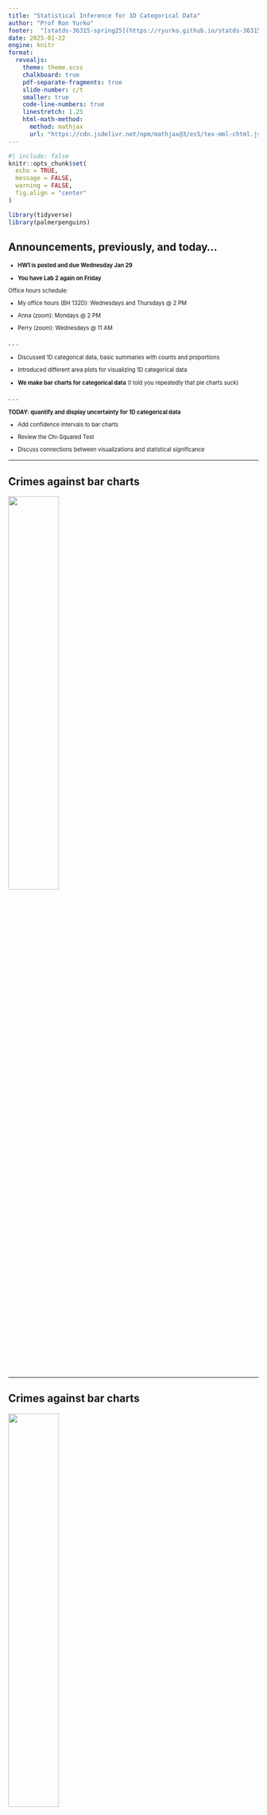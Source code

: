 ```yaml
---
title: "Statistical Inference for 1D Categorical Data"
author: "Prof Ron Yurko"
footer:  "[statds-36315-spring25](https://ryurko.github.io/statds-36315-spring25/)"
date: 2025-01-22
engine: knitr
format:
  revealjs:
    theme: theme.scss
    chalkboard: true
    pdf-separate-fragments: true
    slide-number: c/t
    smaller: true
    code-line-numbers: true
    linestretch: 1.25
    html-math-method:
      method: mathjax
      url: "https://cdn.jsdelivr.net/npm/mathjax@3/es5/tex-mml-chtml.js"
---
```


```r
#| include: false
knitr::opts_chunk$set(
  echo = TRUE,
  message = FALSE,
  warning = FALSE,
  fig.align = "center"
)

library(tidyverse)
library(palmerpenguins)
```

## Announcements, previously, and today...

::: {style="font-size: 80%;"}

+ **HW1 is posted and due Wednesday Jan 29** 

+ **You have Lab 2 again on Friday**

Office hours schedule:

+ My office hours (BH 132D): Wednesdays and Thursdays @ 2 PM

+ Anna (zoom): Mondays @ 2 PM

+ Perry (zoom): Wednesdays @ 11 AM

:::

. . .

::: {style="font-size: 80%;"}


+ Discussed 1D categorical data, basic summaries with counts and proportions

+ Introduced different area plots for visualizing 1D categorical data

+ **We make bar charts for categorical data** (I told you repeatedly that pie charts suck)

:::

. . .

::: {style="font-size: 80%;"}

**TODAY: quantify and display uncertainty for 1D categorical data**

+ Add confidence intervals to bar charts

+ Review the Chi-Squared Test

+ Discuss connections between visualizations and statistical significance

:::

---

## Crimes against bar charts

![](https://venngage-wordpress.s3.amazonaws.com/uploads/2021/01/womenicons.jpg){fig-align="center"width=45%}

---

## Crimes against bar charts

![](https://pbs.twimg.com/media/Ee6WX52WsAAP9wT.png){fig-align="center"width=45%}

---

## What does a bar chart show?

**Marginal Distribution**

+ Assume categorical variable $X$ has $K$ categories: $C_1, \dots, C_K$

+ **True** marginal distribution of $X$: 

$$
P(X = C_j) = p_j,\ j \in \{ 1, \dots, K \}
$$

. . .

**We have access to the Empirical Marginal Distribution**

+ Observed distribution of $X$, our best estimate (MLE) of the marginal distribution of $X$: $\hat{p}_1$, $\hat{p}_2$, $\dots$, $\hat{p}_K$


```r
table(penguins$species) / nrow(penguins)
```


---

## Bar charts with proportions

+ [`after_stat()`](https://ggplot2.tidyverse.org/reference/aes_eval.html) indicates the aesthetic mapping is performed after statistical transformation

+ Use `after_stat(count)` to access the `stat_count()` called by `geom_bar()`

```r
#| code-line-numbers: "3"
penguins |>
  ggplot(aes(x = species)) +
  geom_bar(aes(y = after_stat(count) / sum(after_stat(count)))) + 
  labs(y = "Proportion")
```


---

## Compute and display the proportions directly

+ Use `group_by()`, `summarize()`, and `mutate()` in a pipeline to compute then display the proportions directly

+ Need to indicate we are displaying the `y` axis as given, i.e., the identity function


```r
#| output-location: slide
#| code-line-numbers: "2-5,7"
penguins |>
  group_by(species) |> 
  summarize(count = n(), .groups = "drop") |> 
  mutate(total = sum(count), 
         prop = count / total) |> 
  ggplot(aes(x = species)) +
  geom_bar(aes(y = prop), stat = "identity") 
```


---

## What about uncertainty?

+ Quantify uncertainty for our estimate $\hat{p}_j = \frac{n_j}{n}$ with the **standard error**:

$$
SE(\hat{p}_j) = \sqrt{\frac{\hat{p}_j(1 - \hat{p}_j)}{n}}
$$

. . .

+ Compute $\alpha$-level __confidence interval__ (CI) as $\hat{p}_j \pm z_{1 - \alpha / 2} \cdot SE(\hat{p}_j)$

+ Good rule-of-thumb: construct 95% CI using $\hat{p}_j \pm 2 \cdot SE(\hat{p}_j)$

+ Approximation justified by CLT, so CI could include values outside of [0,1]



---

## Add standard errors to bars

+ Need to remember each CI is for each $\hat{p}_j$ marginally, **not** jointly

+ Have to be careful with __multiple testing__ 


```r
#| output-location: slide
#| code-line-numbers: "6-8,11-12"
penguins |>
  group_by(species) |> 
  summarize(count = n(), .groups = "drop") |> 
  mutate(total = sum(count), 
         prop = count / total,
         se = sqrt(prop * (1 - prop) / total), 
         lower = prop - 2 * se, 
         upper = prop + 2 * se) |> 
  ggplot(aes(x = species)) +
  geom_bar(aes(y = prop), stat = "identity") +
  geom_errorbar(aes(ymin = lower, ymax = upper), 
                color = "red") 
```


---

##  Useful to order categories by frequency with [`forcats`](https://forcats.tidyverse.org/)


```r
#| output-location: slide
#| code-line-numbers: "9"
penguins |>
  group_by(species) |> 
  summarize(count = n(), .groups = "drop") |> 
  mutate(total = sum(count), 
         prop = count / total,
         se = sqrt(prop * (1 - prop) / total), 
         lower = prop - 2 * se, 
         upper = prop + 2 * se,
         species = fct_reorder(species, prop)) |>
  ggplot(aes(x = species)) +
  geom_bar(aes(y = prop), stat = "identity") +
  geom_errorbar(aes(ymin = lower, ymax = upper), 
                color = "red") 
```


---

## [Don't do this...](https://retractionwatch.com/2022/12/05/a-paper-used-capital-ts-instead-of-error-bars-but-wait-theres-more/)


![](https://retractionwatch.com/wp-content/uploads/2022/12/3802603.fig_.009-768x512.png){fig-align="center"width=45%}


---

## Chi-squared test for 1D categorical data:

::: {style="font-size: 75%;"}

+ __Null hypothesis__ $H_0$: $p_1 = p_2 = \dots = p_K$, compute the test statistic:

$$
\chi^2 = \sum_{j=1}^K \frac{(O_j - E_j)^2}{E_j}
$$

+ $O_j$: observed counts in category $j$

+ $E_j$: expected counts under $H_0$, i.e., each category is equally to occur $n / K = p_1 = p_2 = \dots = p_K$

:::

. . .

```r
chisq.test(table(penguins$species))
```


<!-- - Large $\chi^2 \rightarrow$ observed counts are very different from expected counts -->

<!-- - Therefore we should just reject the null hypothesis -->

<!-- - i.e., the $p$-value is small because we would not expect to see observed counts so extreme if the null were true -->

<!-- - But if we reject, cannot tell _which_ probabilities are different... -->

<!-- - _Can we use graphs to tell us which are different...?_ -->

---

## Hypothesis testing review

:::: {.columns}

::: {.column width="50%"}

::: {style="font-size: 85%;"}

Computing $p$-values works like this:

- Choose a test statistic.

- Compute the test statistic in your dataset.

- Is test statistic "unusual" compared to what I would expect under $H_0$?

- Compare $p$-value to __target error rate__ $\alpha$ (typically referred to as target level $\alpha$ )

- Typically choose $\alpha = 0.05$ 

  - i.e., if we reject null  hypothesis at $\alpha = 0.05$ then, assuming $H_0$ is true, there is a 5% chance it is a false positive (aka Type 1 error)
  

:::

:::

::: {.column width="50%"}

::: {.fragment}

![](https://measuringu.com/wp-content/uploads/2021/04/042121-F2.jpg){fig-align="center"}

:::

:::

::::


---

## Chi-squared test for 1D categorical data:

::: {style="font-size: 75%;"}

+ __Null hypothesis__ $H_0$: $p_1 = p_2 = \dots = p_K$, compute the test statistic:

$$
\chi^2 = \sum_{j=1}^K \frac{(O_j - E_j)^2}{E_j}
$$

+ $O_j$: observed counts in category $j$

+ $E_j$: expected counts under $H_0$, i.e., each category is equally to occur $n / K = p_1 = p_2 = \dots = p_K$

:::


```r
chisq.test(table(penguins$species))
```


---

## Graphics versus Statistical Inference

- Reminder Anscombe's Quartet: where statistical inference was the same but the graphics were very different

![](https://upload.wikimedia.org/wikipedia/commons/e/ec/Anscombe%27s_quartet_3.svg){fig-align="center"width=55%}

- __The opposite can be true!__ Graphics are the same, but statistical inference is very different...


---

## Example: 3 categories, $p_1 = 1/2,\ p_2 = p_3 = 1/4$

```r
#| echo: false
#| fig-align: center
fake_counts <- tibble(fake_group = c("A", "A", "B", "C"))
fake_counts |>
  ggplot(aes(x = fake_group)) +
  geom_bar(fill = "darkblue") +
  theme_bw() +
  theme(axis.title = element_blank(),
        axis.text = element_text(size = 16))
```


---

## Example: 3 categories, $p_1 = 1/2,\ p_2 = p_3 = 1/4$

```r
#| echo: false
#| fig-align: center
# Init the fake data
fake_counts <- tibble(fake_group = c("A", "A", "B", "C"))
# Run and store the chi-square test:
fake_chisq_test_results <- chisq.test(table(fake_counts$fake_group))
# Create the plot
fake_counts |>
  ggplot(aes(x = fake_group)) +
  geom_bar(fill = "darkblue") +
  # Add the label with number of observations
  annotate(geom = "text", x = 2.5, y = 1.5, size = 5,
           label = paste0("n = ", nrow(fake_counts))) +
  # Add label with p-value from chi-square test
  annotate(geom = "text", x = 2.5, y = 1.25, size = 5,
           label = paste0("p-value = ", 
                          signif(fake_chisq_test_results$p.value,
                                 digits = 2))) +
  theme_bw() +
  theme(axis.title = element_blank(),
        axis.text = element_text(size = 16))

```


---

## Example: 3 categories, $p_1 = 1/2,\ p_2 = p_3 = 1/4$

```r
#| echo: false
#| fig-align: center
# Init the fake data
fake_counts <- tibble(fake_group = c(rep("A", 8), 
                                     rep("B", 4), rep("C", 4)))
# Run and store the chi-square test:
fake_chisq_test_results <- chisq.test(table(fake_counts$fake_group))
fake_counts |>
  ggplot(aes(x = fake_group)) +
  geom_bar(fill = "darkblue") +
  # Add labels but preserve location of vertical label based on change in n
  annotate(geom = "text", x = 2.5, y = 1.5 * 8 / 2, size = 5,
           label = paste0("n = ", nrow(fake_counts))) +
  annotate(geom = "text", x = 2.5, y = 1.25 * 8 / 2, size = 5,
           label = paste0("p-value = ", 
                          signif(fake_chisq_test_results$p.value,
                                 digits = 2))) +
  theme_bw() +
  theme(axis.title = element_blank(),
        axis.text = element_text(size = 16))

```


---

## Example: 3 categories, $p_1 = 1/2,\ p_2 = p_3 = 1/4$

```r
#| echo: false
#| fig-align: center
# Init the fake data
fake_counts <- tibble(fake_group = c(rep("A", 32), 
                                     rep("B", 16), rep("C", 16)))
# Run and store the chi-square test:
fake_chisq_test_results <- chisq.test(table(fake_counts$fake_group))
# Create the plot
fake_counts |>
  ggplot(aes(x = fake_group)) +
  geom_bar(fill = "darkblue") +
  # Add labels but preserve location of vertical label based on change in n
  annotate(geom = "text", x = 2.5, y = 1.5 * 32 / 2, size = 5,
           label = paste0("n = ", nrow(fake_counts))) +
  annotate(geom = "text", x = 2.5, y = 1.25 * 32 / 2, size = 5,
           label = paste0("p-value = ", 
                          signif(fake_chisq_test_results$p.value,
                                 digits = 2))) +
  theme_bw() +
  theme(axis.title = element_blank(),
        axis.text = element_text(size = 16))

```


---

## Power under this scenario: (2n/4, n/4, n/4)

```r
#| echo: false
#| fig-align: center
# Iterate through a sequence of sample sizes to compute the pvalue:
chisq_power_table <-
  map_dfr(seq(4, 100, by = 4),
          # Apply the following function to each value
          function(x) {
            
            # Init the fake data:
            fake_data <- tibble(fake_group = 
                                  c(rep("A", 2 * x / 4), 
                                    rep("B", x / 4), rep("C", x / 4)))
            
            # Run and store the chi-square test:
            fake_results <- chisq.test(table(fake_data$fake_group))
            
            # Return a table with the p-value and n:
            tibble("n" = x,
                   "pval" = fake_results$p.value)
          })

# Plot the results:
chisq_power_table |>
  # Note the use of 
  ggplot(aes(x = n, y = pval)) +
  # Draw a line layer to connect the points 
  geom_line(color = "gray") +
  geom_point(color = "black") +
  # Add a horizontal line at 0.05:
  geom_hline(yintercept = 0.05, linetype = "dashed", 
             color = "red") +
  scale_x_continuous(breaks = seq(0, 100, by = 20)) +
  theme_bw() +
  labs(x = "Sample size", y = "p-value")

```


---

## How do we combine graphs with inference?


1. Simply add $p$-values (or other info) to graph via text

2. Add confidence intervals to the graph

  - Need to remember what each CI is for! 
  
  - Our CIs on previous slides are for each $\hat{p}_j$ marginally, __NOT__ jointly

  - Have to be careful with __multiple testing__...

---

## CIs will visually capture uncertainty in estimates

:::: {.columns}

::: {.column width="50%"}

```r
#| echo: false
#| fig-align: center
#| fig-height: 9
# Init the fake data
fake_counts <- tibble(fake_group = c("A", "A", "B", "C"))
# Compute the summary with standard errors:
fake_counts |>
  group_by(fake_group) |>
  summarize(count = n(), .groups = "drop") |>
  mutate(total = sum(count),
         prop = count / total,
         se = sqrt(prop * (1 - prop) / total),
         lower = prop - 2 * se,
         upper = prop + 2 * se) |>
  ggplot(aes(x = fake_group)) +
  geom_bar(fill = "darkblue",
           aes(y = prop),
           stat = "identity") +
  geom_errorbar(aes(ymin = lower,
                    ymax = upper),
                color = "red") +
  # Add the label with number of observations
  annotate(geom = "text", x = 2.5, y = .75, size = 10,
           label = paste0("n = ", nrow(fake_counts))) +
  theme_bw() +
  theme(axis.title = element_blank(),
        axis.text = element_text(size = 16))

```

:::

::: {.column width="50%"}

```r
#| echo: false
#| fig-align: center
#| fig-height: 9
# Init the fake data
fake_counts <- tibble(fake_group = c(rep("A", 32), 
                                     rep("B", 16), rep("C", 16)))# Compute the summary with standard errors:
fake_counts |>
  group_by(fake_group) |>
  summarize(count = n(), .groups = "drop") |>
  mutate(total = sum(count),
         prop = count / total,
         se = sqrt(prop * (1 - prop) / total),
         lower = prop - 2 * se,
         upper = prop + 2 * se) |>
  ggplot(aes(x = fake_group)) +
  geom_bar(fill = "darkblue",
           aes(y = prop),
           stat = "identity") +
  geom_errorbar(aes(ymin = lower,
                    ymax = upper),
                color = "red") +
  # Add the label with number of observations
  annotate(geom = "text", x = 2.5, y = .75, size = 10,
           label = paste0("n = ", nrow(fake_counts))) +
  scale_y_continuous(limits = c(0, 1)) +
  theme_bw() +
  theme(axis.title = element_blank(),
        axis.text = element_text(size = 16))

```

:::

::::

---

## (Rough) Rules-of-thumb for comparing CIs on bar charts

::: {style="font-size: 75%;"}

- Comparing overlap of two CIs is __NOT__ exactly the same as directly testing for a significant difference...

  - Really you want CI( $\hat{p}_1 - \hat{p}_2$ ), not CI( $\hat{p_1}$ ) and CI( $\hat{p_2}$ )
  
  - CI( $\hat{p_1}$ ) and CI( $\hat{p_2}$ ) not overlapping implies $0 \notin$ CI( $\hat{p}_1 - \hat{p}_2$ )

  - _However_ CI( $\hat{p_1}$ ) and CI( $\hat{p_2}$ ) overlapping __DOES NOT__ imply $0 \in$ CI( $\hat{p}_1 - \hat{p}_2$ ) 


Roughly speaking:

  - If CIs don't overlap $\rightarrow$ significant difference
  
  - If CIs overlap a little $\rightarrow$ ambiguous
  
  - If CIs overlap a lot $\rightarrow$ no significant difference
  
:::
  
. . .

::: {style="font-size: 75%;"}

But if we're comparing more than two CIs simultaneously, we need to account for __multiple testing__!

  - When you look for all non-overlapping CIs: implicitly making $\binom{K}{2} = \frac{K!}{2!(K-2)!}$ pairwise tests in your head!
  
:::

---

## Corrections for multiple testing

::: {style="font-size: 75%;"}

- In those bar plots, when we determine whether CIs overlap we make 3 comparisons:

  1. A vs B
  
  2. A vs C
  
  3. B vs C
  
**This is a multiple testing issue**

:::

. . .

::: {style="font-size: 75%;"}

- In short: we will make Type 1 errors (chance of false rejecting) more than 5% of the time!

- Reminder: Type 1 error = Rejecting $H_0$ when $H_0$ is true

- e.g., CIs don't overlap but actually $H_0: p_A = p_B$ is true
  
- If only interested in A vs B __and nothing else__, then just construct 95% CI for A vs B and _control error rate_ at 5%
  
- However, if we construct several CIs, where A vs B is just one comparison we make, our Type 1 error rate > 5%!

:::

---

## Corrections for multiple testing

::: {style="font-size: 75%;"}

Vast literature on corrections for multiple testing (beyond the scope of this class... but in my thesis!)

But you should understand the following:

1. Corrections for multiple testing inflate $p$-values (i.e., make them bigger)

2. Equivalently, they inflate CIs (i.e., make them wider)

3. Purpose of these corrections is to control Type 1 error rate $\leq 5\%$

:::

. . .

::: {style="font-size: 75%;"}

We'll focus on the __Bonferroni correction__, which inflates $p$-values the most but is easy to implement and very popular:

+ We usually reject null hypothesis when $p$-value $\leq .05$

+ __Bonferroni__: if making $K$ comparisons, reject only if $p$-value $\leq .05/K$

+ For CIs: instead of plotting 95% CIs, we plot (1 - $0.05/K$)% CIs

  + e.g., for $K = 3$ then plot 98.3% CIs
  
:::
  
---

## Impact of Bonferroni correction on CIs...

:::: {.columns}

::: {.column width="50%"}

```r
#| echo: false
#| fig-align: center
#| fig-height: 9
# Init the fake data
fake_counts <- tibble(fake_group = c(rep("A", 32), 
                                     rep("B", 16), rep("C", 16)))# Compute the summary with standard errors:
fake_counts |>
  group_by(fake_group) |>
  summarize(count = n(), .groups = "drop") |>
  mutate(total = sum(count),
         prop = count / total,
         se = sqrt(prop * (1 - prop) / total),
         lower = prop - 2 * se,
         upper = prop + 2 * se) |>
  ggplot(aes(x = fake_group)) +
  geom_bar(fill = "darkblue",
           aes(y = prop),
           stat = "identity") +
  geom_errorbar(aes(ymin = lower,
                    ymax = upper),
                color = "red") +
  # Add the label with number of observations
  annotate(geom = "text", x = 2.5, y = .75, size = 10,
           label = paste0("n = ", nrow(fake_counts))) +
  scale_y_continuous(limits = c(0, 1)) +
  theme_bw() +
  theme(axis.title = element_blank(),
        axis.text = element_text(size = 16))

```


:::

::: {.column width="50%"}

```r
#| echo: false
#| fig-align: center
#| fig-height: 9
# Init the fake data
fake_counts <- tibble(fake_group = c(rep("A", 32), 
                                     rep("B", 16), rep("C", 16)))# Compute the summary with standard errors:
fake_counts |>
  group_by(fake_group) |>
  summarize(count = n(), .groups = "drop") |>
  mutate(total = sum(count),
         prop = count / total,
         se = sqrt(prop * (1 - prop) / total),
         lower = prop - qnorm(1 - .05 / 3 / 2) * se,
         upper = prop + qnorm(1 - .05 / 3 / 2) * se) |>
  ggplot(aes(x = fake_group)) +
  geom_bar(fill = "darkblue",
           aes(y = prop),
           stat = "identity") +
  geom_errorbar(aes(ymin = lower,
                    ymax = upper),
                color = "red") +
  # Add the label with number of observations
  annotate(geom = "text", x = 2.5, y = .75, size = 10,
           label = paste0("n = ", nrow(fake_counts))) +
  scale_y_continuous(limits = c(0, 1)) +
  theme_bw() +
  theme(axis.title = element_blank(),
        axis.text = element_text(size = 16))


```


:::

::::

---

## Recap and next steps

::: {style="font-size: 80%;"}

+ Bar charts display the empirical distribution of the categorical variable ( $\hat{p}_1, \dots, \hat{p}_K$ )

+ Chi-squared test is a _global test_ for 1D categorical data, testing $H_0 : p_1 = \cdot \cdot \cdot = p_K$

  + Does not tell us which probabilities differ! 

+ Can visualize CIs for each $\hat{p}_1$, $\dots$, $\hat{p}_K$, but need to deal with multiple testing
  
+ Graphs with the same trends can display very different statistical significance (largely due to sample size)

:::

. . .

::: {style="font-size: 80%;"}

+ **HW1 is due next week and you have Lab 2 on Friday!**

+ **Next time**: 2D categorical data

+ Recommended reading: 

  + [CW Chapter 16.2 Visualizing the uncertainty of point estimates](https://clauswilke.com/dataviz/visualizing-uncertainty.html#visualizing-the-uncertainty-of-point-estimates)

:::

